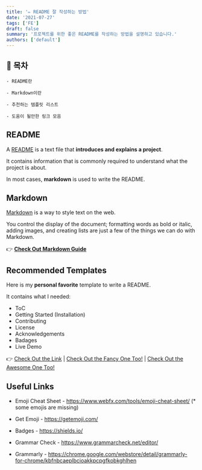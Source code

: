 ```yaml
---
title: '✏️ README 잘 작성하는 방법'
date: '2021-07-27'
tags: ['FE']
draft: false
summary: '프로젝트를 위한 좋은 README를 작성하는 방법을 설명하고 있습니다.'
authors: ['default']
---
```


## 📌 목차

```
- README란

- Markdown이란

- 추천하는 템플릿 리스트

- 도움이 될만한 링크 모음
```

## README

A [README](https://en.wikipedia.org/wiki/README) is a text file that **introduces and explains a project**.

It contains information that is commonly required to understand what the project is about.

In most cases, **markdown** is used to write the README.

## Markdown

[Markdown](http://daringfireball.net/projects/markdown/) is a way to style text on the web.

You control the display of the document; formatting words as bold or italic, adding images, and creating lists are just a few of the things we can do with Markdown.

👉 [**Check Out Markdown Guide**](https://www.markdownguide.org/basic-syntax/#reference-style-links)

## Recommended Templates

Here is my **personal favorite** template to write a README.

It contains what I needed:

- ToC
- Getting Started (Installation)
- Contributing
- License
- Acknowledgements
- Badages
- Live Demo

👉 [Check Out the Link](https://github.com/othneildrew/Best-README-Template) | [Check Out the Fancy One Too!](https://gist.github.com/ramantehlan/602ad8525699486e097092e4158c5bf1) | [Check Out the Awesome One Too!](https://github.com/matiassingers/awesome-readme)

## Useful Links

- Emoji Cheat Sheet - https://www.webfx.com/tools/emoji-cheat-sheet/ (\* some emojis are missing)

- Get Emoji - https://getemoji.com/

- Badges - https://shields.io/

- Grammar Check - https://www.grammarcheck.net/editor/

- Grammarly - https://chrome.google.com/webstore/detail/grammarly-for-chrome/kbfnbcaeplbcioakkpcpgfkobkghlhen
